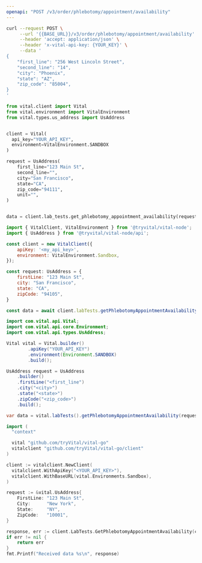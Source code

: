```yaml
---
openapi: "POST /v3/order/phlebotomy/appointment/availability"
---
```


<RequestExample>

```bash cURL
curl --request POST \
     --url '{{BASE_URL}}/v3/order/phlebotomy/appointment/availability' \
     --header 'accept: application/json' \
     --header 'x-vital-api-key: {YOUR_KEY}' \
     --data '
{
    "first_line": "256 West Lincoln Street",
    "second_line": "14",
    "city": "Phoenix",
    "state": "AZ",
    "zip_code": "85004",
}
'
```

```python Python
from vital.client import Vital
from vital.environment import VitalEnvironment
from vital.types.us_address import UsAddress


client = Vital(
  api_key="YOUR_API_KEY",
  environment=VitalEnvironment.SANDBOX
)

request = UsAddress(
    first_line="123 Main St",
    second_line="",
    city="San Francisco",
    state="CA",
    zip_code="94111",
    unit="",
)


data = client.lab_tests.get_phlebotomy_appointment_availability(request=request)
```

```javascript Node
import { VitalClient, VitalEnvironment } from '@tryvital/vital-node';
import { UsAddress } from '@tryvital/vital-node/api';

const client = new VitalClient({
    apiKey: '<my_api_key>',
    environment: VitalEnvironment.Sandbox,
});

const request: UsAddress = {
    firstLine: "123 Main St",
    city: "San Francisco",
    state: "CA",
    zipCode: "94105",
}

const data = await client.labTests.getPhlebotomyAppointmentAvailability(request);
```


```java Java
import com.vital.api.Vital;
import com.vital.api.core.Environment;
import com.vital.api.types.UsAddress;

Vital vital = Vital.builder()
        .apiKey("YOUR_API_KEY")
        .environment(Environment.SANDBOX)
        .build();

UsAddress request = UsAddress
    .builder()
    .firstLine("<first_line")
    .city("<city>")
    .state("<state>")
    .zipCode("<zip_code>")
    .build();

var data = vital.labTests().getPhlebotomyAppointmentAvailability(request);
```

```go Go
import (
  "context"

  vital "github.com/tryVital/vital-go"
  vitalclient "github.com/tryVital/vital-go/client"
)

client := vitalclient.NewClient(
  vitalclient.WithApiKey("<YOUR_API_KEY>"),
  vitalclient.WithBaseURL(vital.Environments.Sandbox),
)

request := &vital.UsAddress{
    FirstLine: "123 Main St",
    City:      "New York",
    State:     "NY",
    ZipCode:   "10001",
}

response, err := client.LabTests.GetPhlebotomyAppointmentAvailability(context.TODO(), request)
if err != nil {
    return err
}
fmt.Printf("Received data %s\n", response)
```

</RequestExample>
